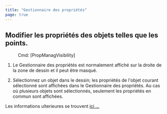 ```yaml
---
title: "Gestionnaire des propriétés"
page: true
---
```

## Modifier les propri&#233;t&#233;s des objets telles que les points. 
 <Menu> Cmd: [PropManagVisibility] </Menu> 


1. Le Gestionnaire des propri&#233;t&#233;s est normalement affich&#233; sur la droite de la zone de dessin et il peut &#234;tre masqu&#233;.

2. S&#233;lectionnez un objet dans le dessin; les propri&#233;t&#233;s de l&#39;objet courant s&#233;lectionn&#233; sont affich&#233;es dans le Gestionnaire des propri&#233;t&#233;s. Au cas o&#249; plusieurs objets sont s&#233;lectionn&#233;s, seulement les propri&#233;t&#233;s en commun sont affich&#233;es.




Les informations ulterieures se trouvent [ici ...](../eigenschaftsmanager/uebersicht)

